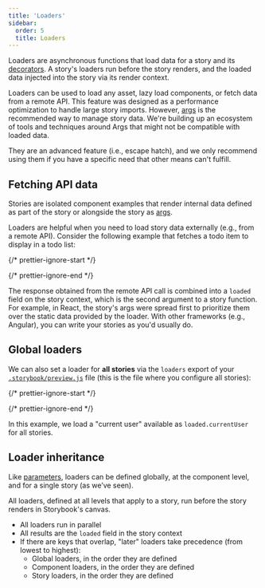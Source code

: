 ```yaml
---
title: 'Loaders'
sidebar:
  order: 5
  title: Loaders
---
```


Loaders are asynchronous functions that load data for a story and its [decorators](./decorators.mdx). A story's loaders run before the story renders, and the loaded data injected into the story via its render context.

Loaders can be used to load any asset, lazy load components, or fetch data from a remote API. This feature was designed as a performance optimization to handle large story imports. However, [args](./args.mdx) is the recommended way to manage story data. We're building up an ecosystem of tools and techniques around Args that might not be compatible with loaded data.

They are an advanced feature (i.e., escape hatch), and we only recommend using them if you have a specific need that other means can't fulfill.

## Fetching API data

Stories are isolated component examples that render internal data defined as part of the story or alongside the story as [args](./args.mdx).

Loaders are helpful when you need to load story data externally (e.g., from a remote API). Consider the following example that fetches a todo item to display in a todo list:

{/* prettier-ignore-start */}

<CodeSnippets path="loader-story.md" usesCsf3 csf2Path="writing-stories/loaders#snippet-loader-story" />

{/* prettier-ignore-end */}

The response obtained from the remote API call is combined into a `loaded` field on the story context, which is the second argument to a story function. For example, in React, the story's args were spread first to prioritize them over the static data provided by the loader. With other frameworks (e.g., Angular), you can write your stories as you'd usually do.

## Global loaders

We can also set a loader for **all stories** via the `loaders` export of your [`.storybook/preview.js`](../configure/index.mdx#configure-story-rendering) file (this is the file where you configure all stories):

{/* prettier-ignore-start */}

<CodeSnippets path="storybook-preview-global-loader.md" />

{/* prettier-ignore-end */}

In this example, we load a "current user" available as `loaded.currentUser` for all stories.

## Loader inheritance

Like [parameters](./parameters.mdx), loaders can be defined globally, at the component level, and for a single story (as we’ve seen).

All loaders, defined at all levels that apply to a story, run before the story renders in Storybook's canvas.

* All loaders run in parallel
* All results are the `loaded` field in the story context
* If there are keys that overlap, "later" loaders take precedence (from lowest to highest):
  * Global loaders, in the order they are defined
  * Component loaders, in the order they are defined
  * Story loaders, in the order they are defined
